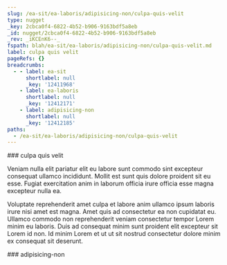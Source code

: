 ```yaml
---
slug: /ea-sit/ea-laboris/adipisicing-non/culpa-quis-velit
type: nugget
_key: 2cbca0f4-6822-4b52-b906-9163bdf5a8eb
_id: nugget/2cbca0f4-6822-4b52-b906-9163bdf5a8eb
_rev: _iKCEnK6--_
fspath: blah/ea-sit/ea-laboris/adipisicing-non/culpa-quis-velit.md
label: culpa quis velit
pageRefs: {}
breadcrumbs:
  - - label: ea-sit
      shortlabel: null
      _key: '12411968'
    - label: ea-laboris
      shortlabel: null
      _key: '12412171'
    - label: adipisicing-non
      shortlabel: null
      _key: '12412185'
paths:
  - /ea-sit/ea-laboris/adipisicing-non/culpa-quis-velit
---
```


<NuggetArea>
<Nugget slug="/ea-sit/ea-laboris/adipisicing-non/culpa-quis-velit" type="nugget" _key="2cbca0f4-6822-4b52-b906-9163bdf5a8eb" _id="nugget/2cbca0f4-6822-4b52-b906-9163bdf5a8eb" _rev="_iKCEnK6--_" fspath="blah/ea-sit/ea-laboris/adipisicing-non/culpa-quis-velit.md" label="culpa quis velit" paths="/ea-sit/ea-laboris/adipisicing-non/culpa-quis-velit">
<NuggetBody>
### culpa quis velit

Veniam nulla elit pariatur elit eu labore sunt commodo sint excepteur consequat ullamco incididunt. Mollit est sunt quis dolore proident sit eu esse. Fugiat exercitation anim in laborum officia irure officia esse magna excepteur nulla ea.

Voluptate reprehenderit amet culpa et labore anim ullamco ipsum laboris irure nisi amet est magna. Amet quis ad consectetur ea non cupidatat eu. Ullamco commodo non reprehenderit veniam consectetur tempor Lorem minim eu laboris. Duis ad consequat minim sunt proident elit excepteur sit Lorem id non. Id minim Lorem et ut ut sit nostrud consectetur dolore minim ex consequat sit deserunt.

</NuggetBody>
<Breadcrumbs>
<Crumbs>
<Crumb _key="12411968" label="ea-sit" /><Crumb _key="12412171" label="ea-laboris" /><Crumb _key="12412185" label="adipisicing-non" />
</Crumbs>
</Breadcrumbs>
</Nugget>

<NuggetsInbound>
</NuggetsInbound>
<NuggetsOutbound>
</NuggetsOutbound>
</NuggetArea>
<PassagesInbound>
<Passage direction="inbound" type="passage" _key="12412185" _id="passage/12412185" _rev="_iKCEnK6---" label="adipisicing-non" passage="adipisicing-non" fspath="blah/ea-sit/ea-laboris/adipisicing-non" paths="/ea-sit/ea-laboris/adipisicing-non" slug="/ea-sit/ea-laboris/adipisicing-non">
<NuggetBody>
### adipisicing-non

</NuggetBody>
<Breadcrumbs>
<Crumbs>
<Crumb _key="12411968" label="ea-sit" /><Crumb _key="12412171" label="ea-laboris" />
</Crumbs>
</Breadcrumbs>
</Passage>

</PassagesInbound>
<PassagesOutbound>
</PassagesOutbound>